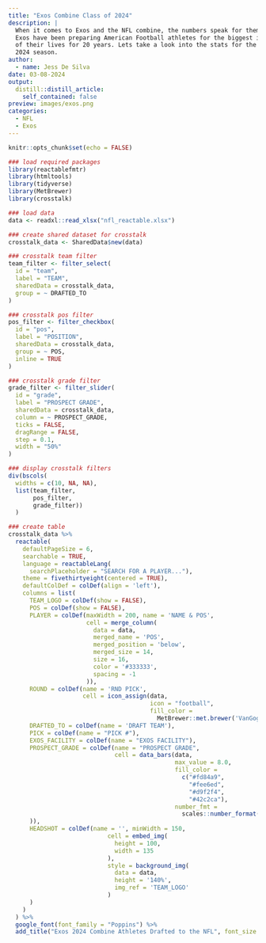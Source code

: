 ```yaml
---
title: "Exos Combine Class of 2024"
description: |
  When it comes to Exos and the NFL combine, the numbers speak for themself.
  Exos have been preparing American Football athletes for the biggest interview
  of their lives for 20 years. Lets take a look into the stats for the
  2024 season. 
author:
  - name: Jess De Silva 
date: 03-08-2024
output:
  distill::distill_article:
    self_contained: false
preview: images/exos.png
categories:
  - NFL
  - Exos
---
```


```r
knitr::opts_chunk$set(echo = FALSE)

### load required packages
library(reactablefmtr)
library(htmltools)
library(tidyverse)
library(MetBrewer)
library(crosstalk)
```


```r

### load data
data <- readxl::read_xlsx("nfl_reactable.xlsx")

```


```r

### create shared dataset for crosstalk
crosstalk_data <- SharedData$new(data)

### crosstalk team filter
team_filter <- filter_select(
  id = "team",
  label = "TEAM",
  sharedData = crosstalk_data,
  group = ~ DRAFTED_TO
)

### crosstalk pos filter
pos_filter <- filter_checkbox(
  id = "pos",
  label = "POSITION",
  sharedData = crosstalk_data,
  group = ~ POS,
  inline = TRUE
)

### crosstalk grade filter
grade_filter <- filter_slider(
  id = "grade",
  label = "PROSPECT GRADE",
  sharedData = crosstalk_data,
  column = ~ PROSPECT_GRADE,
  ticks = FALSE,
  dragRange = FALSE,
  step = 0.1,
  width = "50%"
)

### display crosstalk filters
div(bscols(
  widths = c(10, NA, NA),
  list(team_filter,
       pos_filter,
       grade_filter))
  )

### create table
crosstalk_data %>%
  reactable(
    defaultPageSize = 6,
    searchable = TRUE,
    language = reactableLang(
      searchPlaceholder = "SEARCH FOR A PLAYER..."),
    theme = fivethirtyeight(centered = TRUE),
    defaultColDef = colDef(align = 'left'),
    columns = list(
      TEAM_LOGO = colDef(show = FALSE),
      POS = colDef(show = FALSE),
      PLAYER = colDef(maxWidth = 200, name = 'NAME & POS',
                      cell = merge_column(
                        data = data,
                        merged_name = 'POS',
                        merged_position = 'below',
                        merged_size = 14,
                        size = 16,
                        color = '#333333',
                        spacing = -1
                      )),
      ROUND = colDef(name = 'RND PICK', 
                     cell = icon_assign(data,
                                        icon = "football",
                                        fill_color = 
                                          MetBrewer::met.brewer('VanGogh3'))),
      DRAFTED_TO = colDef(name = 'DRAFT TEAM'),
      PICK = colDef(name = "PICK #"),
      EXOS_FACILITY = colDef(name = "EXOS FACILITY"),
      PROSPECT_GRADE = colDef(name = "PROSPECT GRADE",
                              cell = data_bars(data,
                                               max_value = 8.0,
                                               fill_color = 
                                                 c("#fd84a9", 
                                                   "#fee6ed", 
                                                   "#d9f2f4", 
                                                   "#42c2ca"),
                                               number_fmt = 
                                                 scales::number_format(accuracy = 0.1)
      )),
      HEADSHOT = colDef(name = '', minWidth = 150, 
                            cell = embed_img(
                              height = 100, 
                              width = 135
                            ),
                            style = background_img(
                              data = data, 
                              height = '140%',
                              img_ref = 'TEAM_LOGO'
                            )
      )
    )
  ) %>%
  google_font(font_family = "Poppins") %>%
  add_title("Exos 2024 Combine Athletes Drafted to the NFL", font_size = 21)

```






